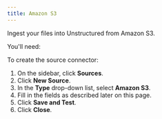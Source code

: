 ```yaml
---
title: Amazon S3
---
```


Ingest your files into Unstructured from Amazon S3.

You'll need: 


<S3Prerequisites />

To create the source connector:

1. On the sidebar, click **Sources**.
2. Click **New Source**.
3. In the **Type** drop-down list, select **Amazon S3**.
4. Fill in the fields as described later on this page.
5. Click **Save and Test**.
6. Click **Close**.


<S3Fields />